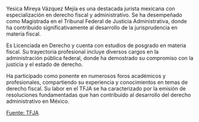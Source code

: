 Yesica Mireya Vázquez Mejía es una destacada jurista mexicana con especialización en derecho fiscal y administrativo. Se ha desempeñado como Magistrada en el Tribunal Federal de Justicia Administrativa, donde ha contribuido significativamente al desarrollo de la jurisprudencia en materia fiscal.

Es Licenciada en Derecho y cuenta con estudios de posgrado en materia fiscal. Su trayectoria profesional incluye diversos cargos en la administración pública federal, donde ha demostrado su compromiso con la justicia y el estado de derecho.

Ha participado como ponente en numerosos foros académicos y profesionales, compartiendo su experiencia y conocimientos en temas de derecho fiscal. Su labor en el TFJA se ha caracterizado por la emisión de resoluciones fundamentadas que han contribuido al desarrollo del derecho administrativo en México.

[Fuente: TFJA][tfja]

[tfja]: https://www.tfja.gob.mx
